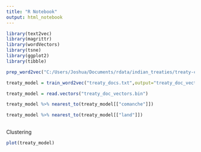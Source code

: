 ```yaml
---
title: "R Notebook"
output: html_notebook
---
```


```r
library(text2vec)
library(magrittr)
library(wordVectors)
library(tsne)
library(ggplot2)
library(tibble)
```

```r

prep_word2vec("C:/Users/Joshua/Documents/rdata/indian_treaties/treaty-complete","treaty_docs.txt",lowercase=T) 

treaty_model = train_word2vec("treaty_docs.txt",output="treaty_doc_vectors.bin",threads = 6,vectors = 100,window=12)

treaty_model = read.vectors("treaty_doc_vectors.bin")
```

```r
treaty_model %>% nearest_to(treaty_model[["comanche"]])

```

```r
treaty_model %>% nearest_to(treaty_model[["land"]])
                                          
```

Clustering
```r
plot(treaty_model)
```

